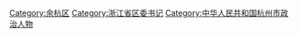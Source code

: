 [[Category:余杭区|Category:余杭区]]
[[Category:浙江省区委书记|Category:浙江省区委书记]]
[[Category:中华人民共和国杭州市政治人物|Category:中华人民共和国杭州市政治人物]]